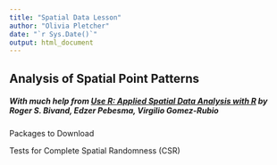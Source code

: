 ```yaml
---
title: "Spatial Data Lesson"
author: "Olivia Pletcher"
date: "`r Sys.Date()`"
output: html_document
---
```

## **Analysis of Spatial Point Patterns**

##### With much help from [Use R: Applied Spatial Data Analysis with R](https://link.springer.com/book/10.1007/978-1-4614-7618-4) by Roger S. Bivand, Edzer Pebesma, Virgilio Gomez-Rubio

Packages to Download


Tests for Complete Spatial Randomness (CSR)